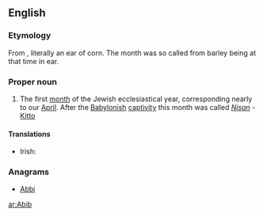 ==English==

===Etymology===
From {{etyl|he}} {{term|אביב|אביב|sc=Hebr|tr=abīb|lang=he}}, literally an ear of corn. The month was so called from barley being at that time in ear.

===Proper noun===
{{en-proper noun}}

# The first [[month]] of the Jewish ecclesiastical year, corresponding nearly to our [[April]]. After the [[Babylonish]] [[captivity]] this month was called ''[[Nisan]]'' - [[Kitto]]

====Translations====
{{trans-top|month}}
* Irish: {{t|ga|Áibíb|f}}
{{trans-mid}}
{{trans-bottom}}

===Anagrams===
* [[Abbi#English|Abbi]]

[[ar:Abib]]
